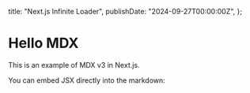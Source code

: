   title: "Next.js Infinite Loader",
  publishDate: "2024-09-27T00:00:00Z",
};

# Hello MDX

This is an example of MDX v3 in Next.js.

You can embed JSX directly into the markdown:
